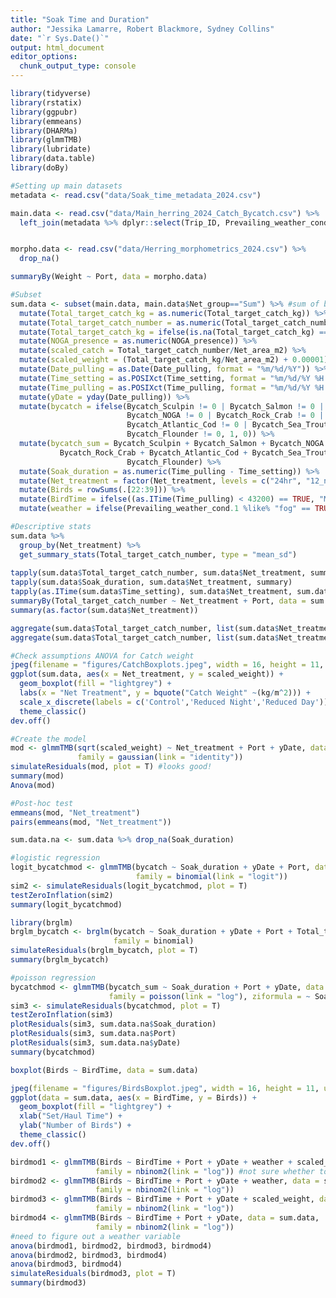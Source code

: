 ```yaml
---
title: "Soak Time and Duration"
author: "Jessika Lamarre, Robert Blackmore, Sydney Collins"
date: "`r Sys.Date()`"
output: html_document
editor_options: 
  chunk_output_type: console
---
```


```r
library(tidyverse)
library(rstatix)
library(ggpubr)
library(emmeans)
library(DHARMa)
library(glmmTMB)
library(lubridate)
library(data.table)
library(doBy)

#Setting up main datasets
metadata <- read.csv("data/Soak_time_metadata_2024.csv")

main.data <- read.csv("data/Main_herring_2024_Catch_Bycatch.csv") %>%
  left_join(metadata %>% dplyr::select(Trip_ID, Prevailing_weather_cond.1))


morpho.data <- read.csv("data/Herring_morphometrics_2024.csv") %>%
  drop_na()

summaryBy(Weight ~ Port, data = morpho.data)

#Subset
sum.data <- subset(main.data, main.data$Net_group=="Sum") %>% #sum of both nets
  mutate(Total_target_catch_kg = as.numeric(Total_target_catch_kg)) %>%
  mutate(Total_target_catch_number = as.numeric(Total_target_catch_number)) %>%
  mutate(Total_target_catch_kg = ifelse(is.na(Total_target_catch_kg) == T & Port == "Baie_de_Verde", (Total_target_catch_number*271)/1000, Total_target_catch_kg)) %>%
  mutate(NOGA_presence = as.numeric(NOGA_presence)) %>%
  mutate(scaled_catch = Total_target_catch_number/Net_area_m2) %>%
  mutate(scaled_weight = (Total_target_catch_kg/Net_area_m2) + 0.00001) %>%
  mutate(Date_pulling = as.Date(Date_pulling, format = "%m/%d/%Y")) %>%
  mutate(Time_setting = as.POSIXct(Time_setting, format = "%m/%d/%Y %H:%M:%S")) %>%
  mutate(Time_pulling = as.POSIXct(Time_pulling, format = "%m/%d/%Y %H:%M:%S")) %>%
  mutate(yDate = yday(Date_pulling)) %>%
  mutate(bycatch = ifelse(Bycatch_Sculpin != 0 | Bycatch_Salmon != 0 | 
                          Bycatch_NOGA != 0 | Bycatch_Rock_Crab != 0 |
                          Bycatch_Atlantic_Cod != 0 | Bycatch_Sea_Trout != 0 |
                          Bycatch_Flounder != 0, 1, 0)) %>%
  mutate(bycatch_sum = Bycatch_Sculpin + Bycatch_Salmon + Bycatch_NOGA +
           Bycatch_Rock_Crab + Bycatch_Atlantic_Cod + Bycatch_Sea_Trout +
                          Bycatch_Flounder) %>%
  mutate(Soak_duration = as.numeric(Time_pulling - Time_setting)) %>%
  mutate(Net_treatment = factor(Net_treatment, levels = c("24hr", "12_night", "12_day"))) %>%
  mutate(Birds = rowSums(.[22:39])) %>%
  mutate(BirdTime = ifelse((as.ITime(Time_pulling) < 43200) == TRUE, "Morning", "Afternoon")) %>%
  mutate(weather = ifelse(Prevailing_weather_cond.1 %like% "fog" == TRUE | Prevailing_weather_cond.1 %like% "Fog" == TRUE, "fog", "NOfog"))
```

```r
#Descriptive stats
sum.data %>%
  group_by(Net_treatment) %>%
  get_summary_stats(Total_target_catch_number, type = "mean_sd")
 
tapply(sum.data$Total_target_catch_number, sum.data$Net_treatment, summary)
tapply(sum.data$Soak_duration, sum.data$Net_treatment, summary)
tapply(as.ITime(sum.data$Time_setting), sum.data$Net_treatment, sum.data$Port, summary)
summaryBy(Total_target_catch_number ~ Net_treatment + Port, data = sum.data, FUN = length)
summary(as.factor(sum.data$Net_treatment))

aggregate(sum.data$Total_target_catch_number, list(sum.data$Net_treatment), FUN=mean)
aggregate(sum.data$Total_target_catch_number, list(sum.data$Net_treatment), FUN=sd)
```

```r
#Check assumptions ANOVA for Catch weight
jpeg(filename = "figures/CatchBoxplots.jpeg", width = 16, height = 11, units = "cm", res = 300)
ggplot(sum.data, aes(x = Net_treatment, y = scaled_weight)) +
  geom_boxplot(fill = "lightgrey") +
  labs(x = "Net Treatment", y = bquote("Catch Weight" ~(kg/m^2))) +
  scale_x_discrete(labels = c('Control','Reduced Night','Reduced Day')) +
  theme_classic()
dev.off()

#Create the model
mod <- glmmTMB(sqrt(scaled_weight) ~ Net_treatment + Port + yDate, data = sum.data,
               family = gaussian(link = "identity"))
simulateResiduals(mod, plot = T) #looks good!
summary(mod)
Anova(mod)

#Post-hoc test
emmeans(mod, "Net_treatment")
pairs(emmeans(mod, "Net_treatment"))
```

```r
sum.data.na <- sum.data %>% drop_na(Soak_duration)

#logistic regression
logit_bycatchmod <- glmmTMB(bycatch ~ Soak_duration + yDate + Port, data = sum.data,
                            family = binomial(link = "logit"))
sim2 <- simulateResiduals(logit_bycatchmod, plot = T)
testZeroInflation(sim2)
summary(logit_bycatchmod)

library(brglm)
brglm_bycatch <- brglm(bycatch ~ Soak_duration + yDate + Port + Total_target_catch_kg, data = sum.data,
                       family = binomial)
simulateResiduals(brglm_bycatch, plot = T)
summary(brglm_bycatch)

#poisson regression
bycatchmod <- glmmTMB(bycatch_sum ~ Soak_duration + Port + yDate, data = sum.data, 
                      family = poisson(link = "log"), ziformula = ~ Soak_duration)
sim3 <- simulateResiduals(bycatchmod, plot = T)
testZeroInflation(sim3)
plotResiduals(sim3, sum.data.na$Soak_duration)
plotResiduals(sim3, sum.data.na$Port)
plotResiduals(sim3, sum.data.na$yDate)
summary(bycatchmod)
```

```r
boxplot(Birds ~ BirdTime, data = sum.data)

jpeg(filename = "figures/BirdsBoxplot.jpeg", width = 16, height = 11, units = "cm", res = 300)
ggplot(data = sum.data, aes(x = BirdTime, y = Birds)) +
  geom_boxplot(fill = "lightgrey") +
  xlab("Set/Haul Time") +
  ylab("Number of Birds") +
  theme_classic()
dev.off()

birdmod1 <- glmmTMB(Birds ~ BirdTime + Port + yDate + weather + scaled_weight, data = sum.data, 
                   family = nbinom2(link = "log")) #not sure whether to include scaled_weight
birdmod2 <- glmmTMB(Birds ~ BirdTime + Port + yDate + weather, data = sum.data, 
                   family = nbinom2(link = "log"))
birdmod3 <- glmmTMB(Birds ~ BirdTime + Port + yDate + scaled_weight, data = sum.data, 
                   family = nbinom2(link = "log"))
birdmod4 <- glmmTMB(Birds ~ BirdTime + Port + yDate, data = sum.data, 
                   family = nbinom2(link = "log"))
#need to figure out a weather variable
anova(birdmod1, birdmod2, birdmod3, birdmod4)
anova(birdmod2, birdmod3, birdmod4)
anova(birdmod3, birdmod4)
simulateResiduals(birdmod3, plot = T)
summary(birdmod3)
```